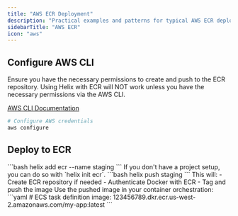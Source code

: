 ```yaml
---
title: "AWS ECR Deployment"
description: "Practical examples and patterns for typical AWS ECR deployment workflows"
sidebarTitle: "AWS ECR"
icon: "aws"
---
```


## Configure AWS CLI

<Warning>
  Ensure you have the necessary permissions to create and push to the ECR
  repository. Using Helix with ECR will NOT work unless you have the necessary
  permissions via the AWS CLI.

  [AWS CLI Documentation](https://docs.aws.amazon.com/cli/latest/userguide/getting-started-install.html)
</Warning>

```bash
# Configure AWS credentials
aws configure
```

## Deploy to ECR

<Steps>
  <Step title="Add ECR instance">
    ```bash
    helix add ecr --name staging
    ```
  <Note>
        If you don't have a project setup, you can do so with `helix init ecr`.
 </Note>
  </Step>

<Step title="Push to ECR">
  ```bash 
  helix push staging 
  ``` 
  This will: 
  - Create ECR repository if needed 
  - Authenticate Docker with ECR 
  - Tag and push the image
</Step>



  <Step title="Deploy to ECS/EKS">
    Use the pushed image in your container orchestration:
    ```yaml
    # ECS task definition
    image: 123456789.dkr.ecr.us-west-2.amazonaws.com/my-app:latest
    ```
  </Step>
</Steps>
